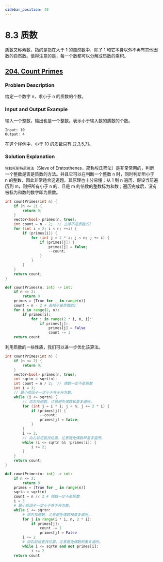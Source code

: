 ```yaml
---
sidebar_position: 40
---
```


# 8.3 质数

质数又称素数，指的是指在大于 1 的自然数中，除了 1 和它本身以外不再有其他因数的自然数。值得注意的是，每一个数都可以分解成质数的乘积。


## [204. Count Primes](https://leetcode.com/problems/count-primes/)

### Problem Description

给定一个数字 n，求小于 n 的质数的个数。

### Input and Output Example

输入一个整数，输出也是一个整数，表示小于输入数的质数的个数。

```
Input: 10
Output: 4
```

在这个样例中，小于 10 的质数只有 [2,3,5,7]。

### Solution Explanation

`埃拉托斯特尼筛法`（Sieve of Eratosthenes，简称埃氏筛法）是非常常用的，判断一个整数是否是质数的方法。并且它可以在判断一个整数 n 时，同时判断所小于 n 的整数，因此非常适合这道题。其原理也十分易懂：从 1 到 n 遍历，假设当前遍历到 m，则把所有小于 n 的、且是 m 的倍数的整数标为和数；遍历完成后，没有被标为和数的数字即为质数。

<Tabs>
<TabItem value="cpp" label="C++">

```cpp
int countPrimes(int n) {
    if (n <= 2) {
        return 0;
    }
    vector<bool> primes(n, true);
    int count = n - 2;  // 去掉不是质数的1
    for (int i = 2; i < n; ++i) {
        if (primes[i]) {
            for (int j = 2 * i; j < n; j += i) {
                if (primes[j]) {
                    primes[j] = false;
                    --count;
                }
            }
        }
    }
    return count;
}
```

</TabItem>
<TabItem value="py" label="Python">

```py
def countPrimes(n: int) -> int:
    if n <= 2:
        return 0
    primes = [True for _ in range(n)]
    count = n - 2 # 去掉不是质数的1
    for i in range(2, n):
        if primes[i]:
            for j in range(2 * i, n, i):
                if primes[j]:
                    primes[j] = False
                    count -= 1
    return count
```

</TabItem>

</Tabs>

利用质数的一些性质，我们可以进一步优化该算法。


<Tabs>
<TabItem value="cpp" label="C++">

```cpp
int countPrimes(int n) {
    if (n <= 2) {
        return 0;
    }
    vector<bool> primes(n, true);
    int sqrtn = sqrt(n);
    int count = n / 2;  // 偶数一定不是质数
    int i = 3;
    // 最小质因子一定小于等于开方数。
    while (i <= sqrtn) {
        // 向右找倍数，注意避免偶数和重复遍历。
        for (int j = i * i; j < n; j += 2 * i) {
            if (primes[j]) {
                --count;
                primes[j] = false;
            }
        }
        i += 2;
        // 向右前进查找位置，注意避免偶数和重复遍历。
        while (i <= sqrtn && !primes[i]) {
            i += 2;
        }
    }
    return count;
}
```

</TabItem>
<TabItem value="py" label="Python">

```py
def countPrimes(n: int) -> int:
    if n <= 2:
        return 0
    primes = [True for _ in range(n)]
    sqrtn = sqrt(n)
    count = n // 2 # 偶数一定不是质数
    i = 3
    # 最小质因子一定小于等于开方数。
    while i <= sqrtn:
        # 向右找倍数，注意避免偶数和重复遍历。
        for j in range(i * i, n, 2 * i):
            if primes[j]:
                count -= 1
                primes[j] = False
        i += 2
        # 向右前进查找位置，注意避免偶数和重复遍历。
        while i <= sqrtn and not primes[i]:
            i += 2
    return count
```

</TabItem>

</Tabs>